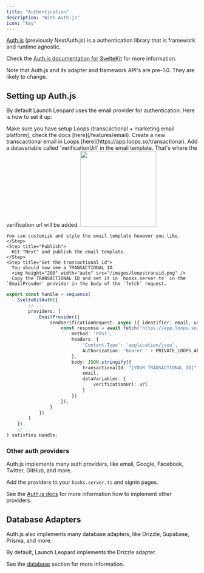 ```yaml
---
title: "Authentication"
description: "With Auth.js"
icon: "key"
---
```


[Auth.js](https://authjs.dev) (previously NextAuth.js) is a authentication library that is framework and runtime agnostic.

Check the [Auth.js documentation for SvelteKit](https://authjs.dev/reference/sveltekit) for more information.

<Warning>
  Note that Auth.js and its adapter and framework API's are pre-1.0. They are
  likely to change.
</Warning>

## Setting up Auth.js

By default Launch Leopard uses the email provider for authentication. Here is how to set it up:

<Steps>
    <Step title="Setup Loops">
        Make sure you have setup Loops (transcactional + marketing email platform), check the docs [here](/features/email).
    </Step>
    <Step title="Create new Transactional email">
        Create a new transcactional email in Loops [here](https://app.loops.so/transactional).
    </Step>
    <Step title="Add datavariable ">
    Add a datavariable called `verificationUrl` in the email template. That's where the verification url will be added.
    <img height="200" width="auto" src="/images/loopstransactional.png" />

    You can customize and style the email template however you like.
    </Step>
    <Step title="Publish">
      Hit "Next" and publish the email template.
    </Step>
    <Step title="Set the transactional id">
      You should now see a TRANSACTIONAL ID.
      <img height="200" width="auto" src="/images/loopstransid.png" />
      Copy the TRANSACTIONAL ID and set it in `hooks.server.ts` in the `EmailProvder` provider in the body of the `fetch` request.
```ts hooks.server.ts
export const handle = sequence(
	SvelteKitAuth({
		// ...
		providers: [
			EmailProvider({
				sendVerificationRequest: async ({ identifier: email, url }) => {
					const response = await fetch('https://app.loops.so/api/v1/transactional', {
						method: 'POST',
						headers: {
							'Content-Type': 'application/json',
							Authorization: 'Bearer ' + PRIVATE_LOOPS_API_KEY
						},
						body: JSON.stringify({
							transactionalId: "[YOUR TRANSACTIONAL ID]",
							email,
							dataVariables: {
								verificationUrl: url
							}
						})
					});
				}
			})
		]
	}),
	// ...
) satisfies Handle;
```

</Step>

</Steps>

### Other auth providers

Auth.js implements many auth providers, like email, Google, Facebook, Twitter, GitHub, and more.

Add the providers to your `hooks.server.ts` and signin pages.

See the [Auth.js docs](https://authjs.dev/guides) for more information how to implement other providers.

## Database Adapters

Auth.js also implements many database adapters, like Drizzle, Supabase, Prisma, and more.

By default, Launch Leopard implements the Drizzle adapter.

See the [database](/features/database) section for more information.
